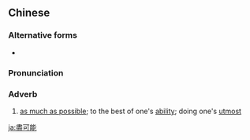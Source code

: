 {{also|尽可能}}
==Chinese==
{{zh-forms|s=尽可能|type=12}}

===Alternative forms===
* {{l|zh|儘可能}}

===Pronunciation===
{{zh-pron
|m=jìnkěnéng,jǐnkěnéng,1nb=Standard,2nb=common variant
|c=zeon6 ho2 nang4
|mn=chīn-khó-lêng
|cat=adv
}}

===Adverb===
{{zh-adv}}

# [[as much as possible]]; to the best of one's [[ability]]; doing one's [[utmost]]

[[ja:盡可能]]